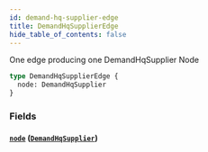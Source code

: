 ```yaml
---
id: demand-hq-supplier-edge
title: DemandHqSupplierEdge
hide_table_of_contents: false
---
```



One edge producing one DemandHqSupplier Node

```graphql
type DemandHqSupplierEdge {
  node: DemandHqSupplier
}
```


### Fields

#### [`node`](#) ([`DemandHqSupplier`](/developers/demandhq-apis/demand-api/graphql/reference/objects/demand-hq-supplier))






